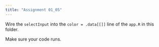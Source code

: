 ```yaml
---
title: "Assignment 01_05"
---
```


Wire the `selectInput` into the `color = .data[[]]` line of the `app.R` in this folder.

Make sure your code runs.


